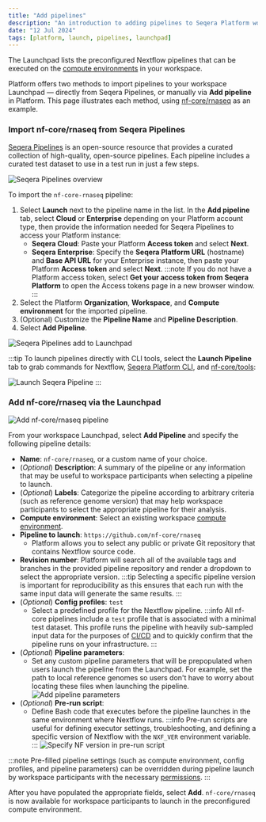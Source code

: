 ```yaml
---
title: "Add pipelines"
description: "An introduction to adding pipelines to Seqera Platform workspaces"
date: "12 Jul 2024"
tags: [platform, launch, pipelines, launchpad]
---
```



The Launchpad lists the preconfigured Nextflow pipelines that can be executed on the [compute environments](../../compute-envs/overview.mdx) in your workspace. 

Platform offers two methods to import pipelines to your workspace Launchpad — directly from Seqera Pipelines, or manually via **Add pipeline** in Platform. This page illustrates each method, using [nf-core/rnaseq](https://github.com/nf-core/rnaseq) as an example.

### Import nf-core/rnaseq from Seqera Pipelines

[Seqera Pipelines](https://seqera.io/pipelines) is an open-source resource that provides a curated collection of high-quality, open-source pipelines. Each pipeline includes a curated test dataset to use in a test run in just a few steps.

![Seqera Pipelines overview](assets/seqera-pipelines-overview.gif)

To import the `nf-core-rnaseq` pipeline:
1. Select **Launch** next to the pipeline name in the list. In the **Add pipeline** tab, select **Cloud** or **Enterprise** depending on your Platform account type, then provide the information needed for Seqera Pipelines to access your Platform instance:
    - **Seqera Cloud**: Paste your Platform **Access token** and select **Next**.  
    - **Seqera Enterprise**: Specify the **Seqera Platform URL** (hostname) and **Base API URL** for your Enterprise instance, then paste your Platform **Access token** and select **Next**.
    :::note
    If you do not have a Platform access token, select **Get your access token from Seqera Platform** to open the Access tokens page in a new browser window.
    :::
1. Select the Platform **Organization**, **Workspace**, and **Compute environment** for the imported pipeline. 
1. (Optional) Customize the **Pipeline Name** and **Pipeline Description**.
1. Select **Add Pipeline**. 

![Seqera Pipelines add to Launchpad](assets/seqera-pipelines-add-pipeline.gif)

:::tip
To launch pipelines directly with CLI tools, select the **Launch Pipeline** tab to grab commands for Nextflow, [Seqera Platform CLI](./automation.mdx), and [nf-core/tools](https://nf-co.re/docs/nf-core-tools):

![Launch Seqera Pipeline](assets/seqera-pipelines-launch-cli.png)
:::

### Add nf-core/rnaseq via the Launchpad

![Add nf-core/rnaseq pipeline](assets/sp-cloud-add-rnaseq.gif)

From your workspace Launchpad, select **Add Pipeline** and specify the following pipeline details:

- **Name**: `nf-core/rnaseq`, or a custom name of your choice. 
- (*Optional*) **Description**: A summary of the pipeline or any information that may be useful to workspace participants when selecting a pipeline to launch. 
- (*Optional*) **Labels**: Categorize the pipeline according to arbitrary criteria (such as reference genome version) that may help workspace participants to select the appropriate pipeline for their analysis.
- **Compute environment**: Select an existing workspace [compute environment](../../compute-envs/overview.mdx).
- **Pipeline to launch**: `https://github.com/nf-core/rnaseq`
    - Platform allows you to select any public or private Git repository that contains Nextflow source code.
- **Revision number**: Platform will search all of the available tags and branches in the provided pipeline repository and render a dropdown to select the appropriate version. 
    :::tip
    Selecting a specific pipeline version is important for reproducibility as this ensures that each run with the same input data will generate the same results.
    :::
- (*Optional*) **Config profiles**: `test`
    - Select a predefined profile for the Nextflow pipeline. 
    :::info 
    All nf-core pipelines include a `test` profile that is associated with a minimal test dataset. This profile runs the pipeline with heavily sub-sampled input data for the purposes of [CI/CD](https://resources.github.com/devops/ci-cd/) and to quickly confirm that the pipeline runs on your infrastructure.
    :::
- (*Optional*) **Pipeline parameters**:
    - Set any custom pipeline parameters that will be prepopulated when users launch the pipeline from the Launchpad. For example, set the path to local reference genomes so users don't have to worry about locating these files when launching the pipeline.
    ![Add pipeline parameters](assets/sp-cloud-pipeline-params.gif)
- (*Optional*) **Pre-run script**:
    -  Define Bash code that executes before the pipeline launches in the same environment where Nextflow runs. 
    :::info 
    Pre-run scripts are useful for defining executor settings, troubleshooting, and defining a specific version of Nextflow with the `NXF_VER` environment variable.
    :::
    ![Specify NF version in pre-run script](assets/sp-cloud-pre-run-options.gif) 

:::note
Pre-filled pipeline settings (such as compute environment, config profiles, and pipeline parameters) can be overridden during pipeline launch by workspace participants with the necessary [permissions](../../orgs-and-teams/roles.mdx).
::: 

After you have populated the appropriate fields, select **Add**. `nf-core/rnaseq` is now available for workspace participants to launch in the preconfigured compute environment.






